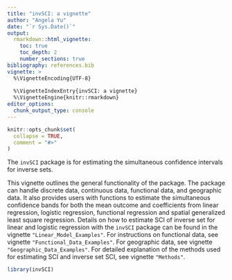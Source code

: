 ```yaml
---
title: "invSCI: a vignette"
author: "Angela Yu"
date: "`r Sys.Date()`"
output: 
  rmarkdown::html_vignette:
    toc: true
    toc_depth: 2
    number_sections: true
bibliography: references.bib
vignette: >
  %\VignetteEncoding{UTF-8}
  
  %\VignetteIndexEntry{invSCI: a vignette}
  %\VignetteEngine{knitr::rmarkdown}
editor_options: 
  chunk_output_type: console
---
```


```r
knitr::opts_chunk$set(
  collapse = TRUE,
  comment = "#>"
)
```

The `invSCI` package is for estimating the simultaneous confidence intervals for inverse sets.

This vignette outlines the general functionality of the package.
The package can handle discrete data, continuous data, functional data, and geographic data. It also provides users with functions to estimate the simultaneous confidence bands for both the mean outcome and coefficients from linear regression, logistic regression, functional regression and spatial generalized least square regression.
Details on how to estimate SCI of inverse set for linear and logistic regression with the `invSCI` package can be found in the vignette `"Linear_Model_Examples"`. For instructions on functional data, see vignette `"Functional_Data_Examples"`. For geographic data, see vignette `"Geographic_Data_Examples"`. For detailed explanation of the methods used for estimating SCI and inverse set SCI, see vignette `"Methods"`.

```r
library(invSCI)
```
